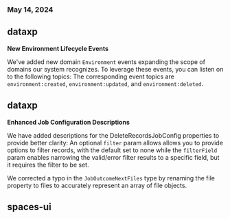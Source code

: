 ### May 14, 2024

## dataxp

**New Environment Lifecycle Events**

We've added new domain `Environment` events expanding the scope of domains our system recognizes. To leverage these events, you can listen on to the following topics:
The corresponding event topics are `environment:created`, `environment:updated`, and `environment:deleted`.

## dataxp

**Enhanced Job Configuration Descriptions**

We have added descriptions for the DeleteRecordsJobConfig properties to provide better clarity:
An optional `filter` param allows allows you to provide options to filter records, with the default set to none while the `filterField` param enables narrowing the valid/error filter results to a specific field, but it requires the filter to be set.

We corrected a typo in the `JobOutcomeNextFiles` type by renaming the file property to files to accurately represent an array of file objects.

## spaces-ui